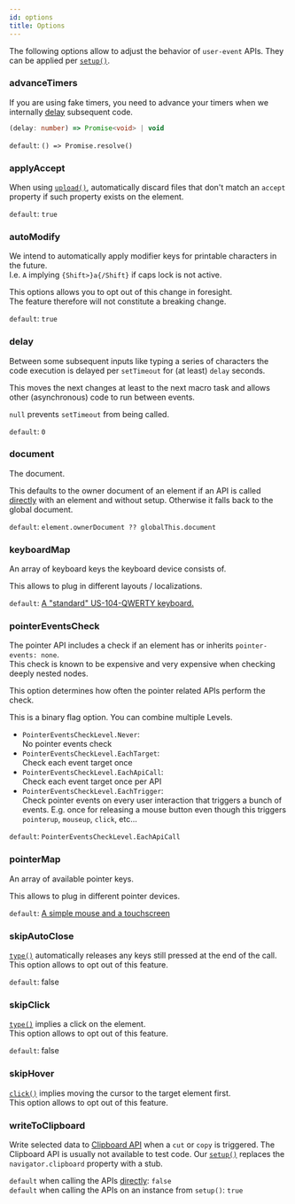 ```yaml
---
id: options
title: Options
---
```


The following options allow to adjust the behavior of `user-event` APIs. They
can be applied per [`setup()`](setup.mdx).

### advanceTimers

If you are using fake timers, you need to advance your timers when we internally
[delay](#delay) subsequent code.

```ts
(delay: number) => Promise<void> | void
```

`default`: `() => Promise.resolve()`

### applyAccept

When using [`upload()`](api-utility.mdx#upload), automatically discard files
that don't match an `accept` property if such property exists on the element.

`default`: `true`

### autoModify

We intend to automatically apply modifier keys for printable characters in the
future.  
I.e. `A` implying `{Shift>}a{/Shift}` if caps lock is not active.

This options allows you to opt out of this change in foresight.  
The feature therefore will not constitute a breaking change.

`default`: `true`

### delay

Between some subsequent inputs like typing a series of characters the code
execution is delayed per `setTimeout` for (at least) `delay` seconds.

This moves the next changes at least to the next macro task and allows other
(asynchronous) code to run between events.

`null` prevents `setTimeout` from being called.

`default`: `0`

### document

The document.

This defaults to the owner document of an element if an API is called
[directly](setup.mdx#direct-api) with an element and without setup. Otherwise it
falls back to the global document.

`default`: `element.ownerDocument ?? globalThis.document`

### keyboardMap

An array of keyboard keys the keyboard device consists of.

This allows to plug in different layouts / localizations.

`default`:
[A "standard" US-104-QWERTY keyboard.](https://github.com/testing-library/user-event/blob/main/src/keyboard/keyMap.ts)

### pointerEventsCheck

The pointer API includes a check if an element has or inherits
`pointer-events: none`.  
This check is known to be expensive and very expensive when checking deeply
nested nodes.

This option determines how often the pointer related APIs perform the check.

This is a binary flag option. You can combine multiple Levels.

- `PointerEventsCheckLevel.Never`:  
   No pointer events check
- `PointerEventsCheckLevel.EachTarget`:  
   Check each event target once
- `PointerEventsCheckLevel.EachApiCall`:  
   Check each event target once per API
- `PointerEventsCheckLevel.EachTrigger`:  
   Check pointer events on every user interaction that triggers a bunch of events.
  E.g. once for releasing a mouse button even though this triggers `pointerup`, `mouseup`,
  `click`, etc...

`default`: `PointerEventsCheckLevel.EachApiCall`

### pointerMap

An array of available pointer keys.

This allows to plug in different pointer devices.

`default`:
[A simple mouse and a touchscreen](https://github.com/testing-library/user-event/blob/main/src/pointer/keyMap.ts)

### skipAutoClose

[`type()`](api-utility.mdx#type) automatically releases any keys still pressed
at the end of the call.  
This option allows to opt out of this feature.

`default`: false

### skipClick

[`type()`](api-utility.mdx#type) implies a click on the element.  
This option allows to opt out of this feature.

`default`: false

### skipHover

[`click()`](api-utility.mdx#click) implies moving the cursor to the target
element first.  
This option allows to opt out of this feature.

### writeToClipboard

Write selected data to
[Clipboard API](https://developer.mozilla.org/en-US/docs/Web/API/Clipboard) when
a `cut` or `copy` is triggered. The Clipboard API is usually not available to
test code. Our [`setup()`](setup.mdx) replaces the `navigator.clipboard`
property with a stub.

`default` when calling the APIs [directly](setup.mdx#direct-apis): `false`  
`default` when calling the APIs on an instance from `setup()`: `true`
